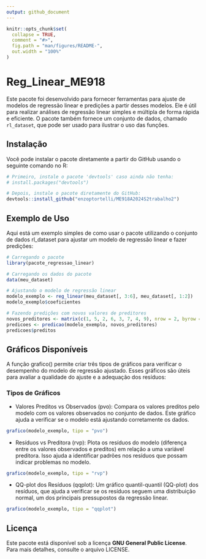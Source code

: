 ```yaml
---
output: github_document
---
```


```r
knitr::opts_chunk$set(
  collapse = TRUE,
  comment = "#>",
  fig.path = "man/figures/README-",
  out.width = "100%"
)
```

# Reg_Linear_ME918

Este pacote foi desenvolvido para fornecer ferramentas para ajuste de modelos de regressão linear e predições a partir desses modelos. Ele é útil para realizar análises de regressão linear simples e múltipla de forma rápida e eficiente. O pacote também fornece um conjunto de dados, chamado `rl_dataset`, que pode ser usado para ilustrar o uso das funções.

## Instalação

Você pode instalar o pacote diretamente a partir do GitHub usando o seguinte comando no R:

```r
# Primeiro, instale o pacote 'devtools' caso ainda não tenha:
# install.packages("devtools")

# Depois, instale o pacote diretamente do GitHub:
devtools::install_github("enzoptortelli/ME918A2024S2trabalho2")

```
## Exemplo de Uso
Aqui está um exemplo simples de como usar o pacote utilizando o conjunto de dados rl_dataset para ajustar um modelo de regressão linear e fazer predições:
```r
# Carregando o pacote
library(pacote_regressao_linear)

# Carregando os dados do pacote
data(meu_dataset)

# Ajustando o modelo de regressão linear
modelo_exemplo <- reg_linear(meu_dataset[, 3:6], meu_dataset[, 1:2])
modelo_exemplo$coeficientes

# Fazendo predições com novos valores de preditores
novos_preditores <- matrix(c(1, 5, 2, 6, 3, 7, 4, 9), nrow = 2, byrow = TRUE)
predicoes <- predicao(modelo_exemplo, novos_preditores)
predicoes$preditos

```

## Gráficos Disponíveis
A função grafico() permite criar três tipos de gráficos para verificar o desempenho do modelo de regressão ajustado. Esses gráficos são úteis para avaliar a qualidade do ajuste e a adequação dos resíduos:

### Tipos de Gráficos
- Valores Preditos vs Observados (pvo): Compara os valores preditos pelo modelo com os valores observados no conjunto de dados. Este gráfico ajuda a verificar se o modelo está ajustando corretamente os dados.

```r
grafico(modelo_exemplo, tipo = "pvo")  

```
- Resíduos vs Preditora (rvp): Plota os resíduos do modelo (diferença entre os valores observados e preditos) em relação a uma variável preditora. Isso ajuda a identificar padrões nos resíduos que possam indicar problemas no modelo.
```r
grafico(modelo_exemplo, tipo = "rvp")  

```
- QQ-plot dos Resíduos (qqplot): Um gráfico quantil-quantil (QQ-plot) dos resíduos, que ajuda a verificar se os resíduos seguem uma distribuição normal, um dos principais pressupostos da regressão linear.
```r
grafico(modelo_exemplo, tipo = "qqplot")  
```


## Licença

Este pacote está disponível sob a licença **GNU General Public License**. Para mais detalhes, consulte o arquivo LICENSE.

